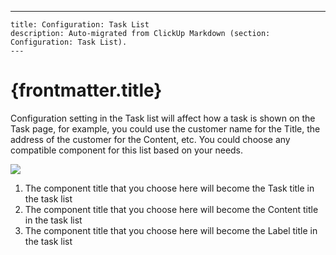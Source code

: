 ---
    title: Configuration: Task List
    description: Auto-migrated from ClickUp Markdown (section: Configuration: Task List).
    ---

# {frontmatter.title}

Configuration setting in the Task list will affect how a task is shown on the Task page, for example, you could use the customer name for the Title, the address of the customer for the Content, etc. You could choose any compatible component for this list based on your needs.

![](https://t3837933.p.clickup-attachments.com/t3837933/e6b8bc17-4b17-46a8-9cde-296288625a4b/11.png)
1. The component title that you choose here will become the Task title in the task list
2. The component title that you choose here will become the Content title in the task list
3. The component title that you choose here will become the Label title in the task list
